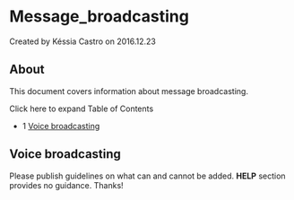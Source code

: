 
# Message_broadcasting 

 Created by  Késsia Castro on 2016.12.23

## About

This document covers information about message broadcasting.

Click here to expand Table of Contents

* 1 [Voice broadcasting](#voice-broadcasting)

## Voice broadcasting

Please publish guidelines on what can and cannot be added. **HELP** section provides no guidance. Thanks!


